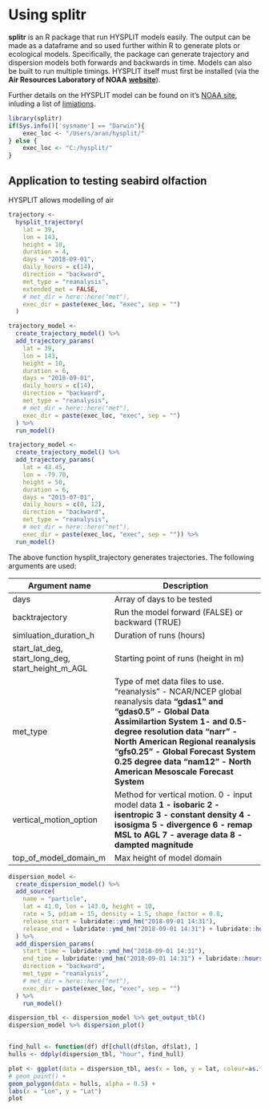 # Using splitr

**splitr** is an R package that run HYSPLIT models easily. The output can be made as a dataframe and so used further within R to generate plots or ecological models. Specifically, the package can generate trajectory and dispersion models both forwards and backwards in time. Models can also be built to run multiple timings. HYSPLIT itself must first be installed (via the **Air Resources Laboratory of NOAA** [**website**](https://www.ready.noaa.gov/HYSPLIT.php)).

Further details on the HYSPLIT model can be found on it's [NOAA site](https://www.arl.noaa.gov/hysplit/hysplit/), inluding a list of [limiations](https://www.ready.noaa.gov/hypub/limitations.html).

```r
library(splitr)
if(Sys.info()['sysname'] == "Darwin"){
    exec_loc <- "/Users/aran/hysplit/"
} else {
    exec_loc <- "C:/hysplit/"
}
```

## Application to testing seabird olfaction

HYSPLIT allows modelling of air 

```r
trajectory <- 
  hysplit_trajectory(
    lat = 39,
    lon = 143,
    height = 10,
    duration = 4,
    days = "2018-09-01",
    daily_hours = c(14),
    direction = "backward",
    met_type = "reanalysis",
    extended_met = FALSE,
    # met_dir = here::here("met"),
    exec_dir = paste(exec_loc, "exec", sep = "")
  )

trajectory_model <-
  create_trajectory_model() %>%
  add_trajectory_params(
    lat = 39,
    lon = 143,
    height = 10,
    duration = 6,
    days = "2018-09-01",
    daily_hours = c(14),
    direction = "backward",
    met_type = "reanalysis",
    # met_dir = here::here("met"),
    exec_dir = paste(exec_loc, "exec", sep = "")
  ) %>%
  run_model()

trajectory_model <-
  create_trajectory_model() %>%
  add_trajectory_params(
    lat = 43.45,
    lon = -79.70,
    height = 50,
    duration = 6,
    days = "2015-07-01",
    daily_hours = c(0, 12),
    direction = "backward",
    met_type = "reanalysis",
    # met_dir = here::here("met"),
    exec_dir = paste(exec_loc, "exec", sep = "")) %>%
  run_model()

```

The above function hysplit_trajectory generates trajectories. The following arguments are used:

|   Argument name                                       |   Description                                                                 |
| ----------------------------------------------------- | ----------------------------------------------------------------------------- |
| days                                                  | Array of days to be tested                                                    |
| backtrajectory                                        | Run the model forward (FALSE) or backward (TRUE)                              |
| simluation_duration_h                                 | Duration of runs (hours)                                                      |
| start_lat_deg, start_long_deg, start_height_m_AGL     | Starting point of runs (height in m)                                          |
| met_type                                              | Type of met data files to use. "reanalysis" - NCAR/NCEP global reanalysis data <b /> "gdas1" and "gdas0.5" - Global Data Assimilartion System 1- and 0.5-degree resolution data <b /> "narr" - North American Regional reanalysis <b /> "gfs0.25" - Global Forecast System 0.25 degree data <b /> "nam12" - North American Mesoscale Forecast System |
| vertical_motion_option                                | Method for vertical motion. 0 - input model data <b /> 1 - isobaric <b /> 2 - isentropic <b /> 3 - constant density <b /> 4 - isosigma <b /> 5 - divergence <b /> 6 - remap MSL to AGL <b /> 7 - average data <b /> 8 - dampted magnitude  |
| top_of_model_domain_m                                 | Max height of model domain                                                    |

```R
dispersion_model <-
  create_dispersion_model() %>%
  add_source(
    name = "particle",
    lat = 41.0, lon = 143.0, height = 10,
    rate = 5, pdiam = 15, density = 1.5, shape_factor = 0.8,
    release_start = lubridate::ymd_hm("2018-09-01 14:31"),
    release_end = lubridate::ymd_hm("2018-09-01 14:31") + lubridate::hours(2)
  ) %>%
  add_dispersion_params(
    start_time = lubridate::ymd_hm("2018-09-01 14:31"),
    end_time = lubridate::ymd_hm("2018-09-01 14:31") + lubridate::hours(6),
    direction = "backward", 
    met_type = "reanalysis",
    # met_dir = here::here("met"),
    exec_dir = paste(exec_loc, "exec", sep = "")
  ) %>%
    run_model()

dispersion_tbl <- dispersion_model %>% get_output_tbl()
dispersion_model %>% dispersion_plot()


find_hull <- function(df) df[chull(df$lon, df$lat), ]
hulls <- ddply(dispersion_tbl, "hour", find_hull)

plot <- ggplot(data = dispersion_tbl, aes(x = lon, y = lat, colour=as.factor(hour), fill = as.factor(hour), group = as.factor(hour))) +
# geom_point() + 
geom_polygon(data = hulls, alpha = 0.5) +
labs(x = "Lon", y = "Lat")
plot
```